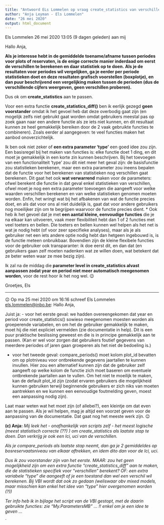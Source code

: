 ```yaml
---
title: "Antwoord ELs Lommelen op vraag create_statistics van verschillen"
author: "Anja Leyman - Els Lommelen"
date: "26 mei 2020"
output: html_document
---
```



Els Lommelen
26 mei 2020 13:05 (9 dagen geleden)
aan mij

Hallo Anja,

**Als je interesse hebt in de gemiddelde toename/afname tussen periodes voor plots of reservaten, is de enige correcte manier inderdaad om eerst de verschillen te berekenen en daar statistiek op te doen.**
**Als je de resultaten voor periodes wil vergelijken, ga je eerder per periode statistieken doet en deze resultaten grafisch voorstellen (boxplotje), en dan puur beschrijvend een vergelijking maken tussen de perioden (dus de verschillende cijfers weergeven, geen verschillen proberen).**

Dus ok om **create_statistics** aan te passen.

Voor een extra functie **create_statistics_diff()** ben ik eerlijk gezegd **geen voorstander** omdat ik het gevoel heb dat deze overbodig gaat zijn (en mogelijk zelfs niet gebruikt gaat worden omdat gebruikers meestal pas op zoek gaan naar een andere functie als ze iets niet kunnen, en dit resultaat kunnen ze heel gemakkelijk bereiken door de 2 vaak gebruikte functies te combineren).  Zoals eerder al aangegeven: te veel functies maken het aanbod onoverzichtelijk.

Ik ben ook niet zeker of **een extra parameter 'type'** een goed idee zou zijn.  Een basisregel bij het maken van functies is: elke functie doet 1 ding, en dit moet je gemakkelijk in een korte zin kunnen beschrijven.  Bij het toevoegen van een functionaliteit 'type' zou dit niet meer het geval zijn: de basisfunctie zou statistieken berekenen, maar een extra parameter zou ineens bepalen dat de functie voor het berekenen van statistieken nog verschillen gaat berekenen.  Dit gaat het ook **wat verwarrend** maken voor de parameters: ofwel berekent die functie in dat geval enkel statistieken van verschillen, ofwel moet je nog een extra parameter toevoegen die aangeeft voor welke waarden verschillen berekenen en van welke statistieken genomen moeten worden.  Enfin, het wringt wat bij het afbakenen van wat de functie precies doet, en als dat voor ons al niet duidelijk is, gaat dat voor andere gebruikers nog moeilijker zijn om te begrijpen waarvoor de functie precies dient.
*
Ook heb ik het gevoel dat je met **een aantal kleine, eenvoudige functies** die je na elkaar kan uitvoeren, vaak meer flexibiliteit hebt dan 1 of 2 functies met veel toeters en bellen.  Die toeters en bellen kunnen wel helpen als het net is wat je nodig hebt (of voor zeer specifieke analyses), maar als je als gebruiker net een iets andere optie nodig hebt dan hetgeen ingebouwd is, is de functie meteen onbruikbaar.  Bovendien zijn de kleine flexibele functies voor de gebruiker ook transparanter: ik doe eerst dit, en dan dat (en gebruikers gaan zelf moeten nadenken wat ze willen doen, wat betekent dat ze beter weten waar ze mee bezig zijn).

Ik zal na de middag die **parameter level in create_statistics alvast aanpassen zodat year en period niet meer automatisch meegenomen worden**, voor de rest hoor ik het nog wel.  😉

Groetjes,
Els

---

😉
Op ma 25 mei 2020 om 16:16 schreef Els Lommelen <els.lommelen@inbo.be>:
Hallo Anja,

Juist ja:
- voor het eerste geval: we hadden overeengekomen dat year en period voor create_statistics() sowieso meegenomen moesten worden als groeperende variabelen, en om het de gebruiker gemakkelijk te maken, moet hij die niet expliciet vermelden (zie documentatie in help).  Dit is een puur praktische beslissing geweest en die is in principe gemakkelijk aan te passen.  (Kan er wel voor zorgen dat gebruikers foutief gegevens van meerdere periodes of jaren gaan groeperen als het niet de bedoeling is.)

- voor het tweede geval: compare_periods() moet kolom plot_id bevatten om op plotniveau voor ontbrekende gegevens jaartallen te kunnen invullen.  Hier zou een alternatief kunnen zijn dat de gebruiker zelf aangeeft op welke kolom de functie zich moet baseren om eventuele ontbrekende jaartallen aan te vullen.  Om het niet te moeilijk te maken, kan de default plot_id zijn (zodat ervaren gebruikers die mogelijkheid kunnen gebruiken terwijl beginnende gebruikers er zich niks van moeten aantrekken en we kunnen een eenvoudige foutmelding geven, moest een aanpassing nodig zijn).

Laat maar weten wat het moet zijn (of allebei?), een kleintje om dat even aan te passen.  Als je wil helpen, mag je altijd een voorzet geven voor de aanpassing van de documentatie.  Dat gaat nog het meeste werk zijn.  😉 

**(c) Anja:**
*Mij leek het - onafhankelijk van scripts zelf - het meest logische (meest statistisch correcte (??) ) om create_statistics als laatste stap te doen.**
**Dan verkrijg je ook een lci, uci van de verschillen.*

*Als je compare_periods als laatste stap neemt, dan ga je 2 gemiddeldes op bosreservaatsniveau van elkaar aftrekken, en idem dito dan voor de lci, uci. *

*Dus ik zou voorstander zijn van het eerste.*
*MAAR: zou het geen mogelijkheid zijn om een extra functie "create_statistics_diff" aan te maken, die de statistieken specifiek voor "verschillen" berekent?*
*OF: een extra variabele "type" die aangeeft of je een toestand dan wel een verschil wil berekenen. Bij VBI wordt dat ook zo gedaan (weliswaar obv mixed models, maar misschien kan enkel het idee van "type" hier overgenomen worden (?))*

*Ter info heb ik in bijlage het script van de VBI gestopt, met de daarin gebruikte functies: zie "My.ParametersMB" ...*
*!! enkel om je een idee te geven ...*

`
